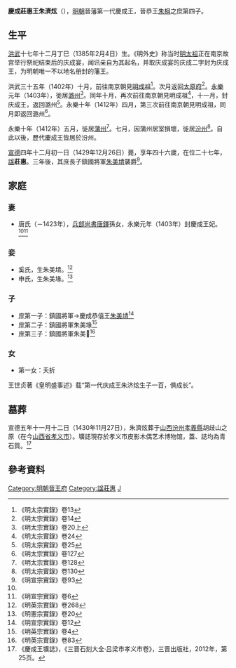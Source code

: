 '''慶成莊惠王朱濟炫'''（{{bd|1385年|2月4日|1429年|12月26日|catIdx=Z朱}}），[[明朝|明朝]]晉藩第一代慶成王，晉恭王[[朱棡|朱棡]]之庶第四子。

==生平==
[[洪武|洪武]]十七年十二月丁巳（1385年2月4日）生。《明外史》称当时[[明太祖|明太祖]]正在南京故宫举行祭祀结束后的庆成宴，闻讯亲自为其起名，并取庆成宴的庆成二字封为庆成王，为明朝唯一不以地名册封的藩王。

洪武三十五年（1402年）十月，前往南京朝見[[明成祖|明成祖]]<ref>《明太宗實錄》卷13</ref>。次月返回[[太原府|太原府]]<ref>《明太宗實錄》卷14</ref>。[[永乐_(明朝)|永樂]]元年（1403年），徙居[[潞州|潞州]]<ref>《明太宗實錄》卷20上</ref>。同年十月，再次前往南京朝見明成祖<ref>《明太宗實錄》卷24</ref>，十一月，封庆成王，返回潞州<ref name=t25>《明太宗實錄》卷25</ref>。永樂十年（1412年）四月，第三次前往南京朝見明成祖，同月即返回潞州<ref>《明太宗實錄》卷127</ref>。

永樂十年（1412年）五月，徙居[[蒲州|蒲州]]<ref>《明太宗實錄》卷128</ref>。七月，因蒲州居室損壞，徙居[[汾州|汾州]]<ref>《明太宗實錄》卷130</ref>。自此以後，歷代慶成王皆居於汾州。

[[宣德|宣德]]四年十二月初一日（1429年12月26日）薨，享年四十六歲，在位二十七年，[[諡|諡]]'''莊惠'''。三年後，其庶長子鎮國將軍[[朱美埥|朱美埥]]襲爵<ref>《明宣宗實錄》卷93</ref>。

==家庭==
===妻===
*唐氏（－1423年），[[兵部尚書|兵部尚書]][[唐鐸_(明朝政治人物)|唐鐸]]孫女，永樂元年（1403年）封慶成王妃。<ref name=t25/><ref>《明宣宗實錄》卷6</ref>

===妾===
*奚氏，生朱美埥。<ref>《明英宗實錄》卷268</ref>
*申氏，生朱美堟。<ref>《明憲宗實錄》卷20</ref>

===子===
*庶第一子：鎮國將軍→慶成恭僖王[[朱美埥|朱美埥]]<ref>《明宣宗實錄》卷12</ref>
*庶第二子：鎮國將軍朱美堟<ref>《明英宗實錄》卷4</ref>
*庶第三子：鎮國將軍朱美𡊻<ref>《明英宗實錄》卷83</ref>

===女===
*第一女：夭折

王世贞著《皇明盛事述》载“第一代庆成王朱济炫生子一百，俱成长”。

==墓葬==
宣德五年十一月十二日（1430年11月27日），朱濟炫葬于[[山西等處承宣布政使司|山西]][[汾州|汾州]][[孝義縣|孝義縣]]胡歧山之原（在今[[山西省|山西省]][[孝义市|孝义市]]）。壙誌現存於孝义市皮影木偶艺术博物馆，蓋、誌均為青石質。<ref name=kz>《慶成王壙誌》，《三晋石刻大全·吕梁市孝义市卷》，三晋出版社，2012年，第25页。</ref>
{{Quotation|
[誌蓋]<br>
慶成王之壙誌<br>
[誌文]<br>
　　慶成王壙誌<br>
　　王諱濟炫，<br>
大明太祖高皇帝之孫，晉恭王之<br>
　　第四子，庶出也。洪武十七年<br>
　　十二月二十四日生。永樂元<br>
　　年十一月初一日，封慶成王。<br>
　　其妃唐氏，故兵部尚書鐸之<br>
　　孫。子男三。女一，早卒。王薨於<br>
　　宣德四年十二月初一日，享<br>
　　年四十有六。訃聞，賜祭，謚莊<br>
　　惠，命有司治喪葬如禮。宣德<br>
　　五年十一月十二日，葬胡歧<br>
　　山之原。用述其㮣，以誌-{于}-壙<br>
　　-{云}-。
}}

== 參考資料 ==
{{reflist|3}}

{{s-start}}
{{s-before|無，明政府初封}}
{{s-ttl|title=[[明朝藩王列表_(晉王系)#慶成國|明慶成國國王]]|years=1403年－1430年}}
{{s-aft|after=子恭僖王[[朱美埥|朱美埥]]}}
{{end}}

[[Category:明朝晉王府|Category:明朝晉王府]]
[[Category:諡莊惠|Category:諡莊惠]]
[[Category:朱姓|J]]